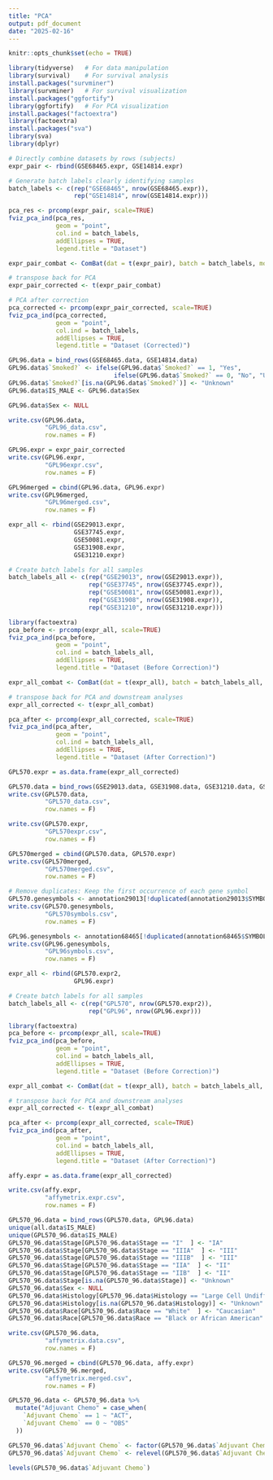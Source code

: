 ```yaml
---
title: "PCA"
output: pdf_document
date: "2025-02-16"
---
```


```r
knitr::opts_chunk$set(echo = TRUE)
```

```r
library(tidyverse)   # For data manipulation
library(survival)    # For survival analysis
install.packages("survminer")
library(survminer)   # For survival visualization
install.packages("ggfortify")
library(ggfortify)   # For PCA visualization
install.packages("factoextra")
library(factoextra)
install.packages("sva")
library(sva)
library(dplyr)
```

```r
# Directly combine datasets by rows (subjects)
expr_pair <- rbind(GSE68465.expr, GSE14814.expr)

# Generate batch labels clearly identifying samples
batch_labels <- c(rep("GSE68465", nrow(GSE68465.expr)),
                  rep("GSE14814", nrow(GSE14814.expr)))

pca_res <- prcomp(expr_pair, scale=TRUE)
fviz_pca_ind(pca_res,
             geom = "point",
             col.ind = batch_labels,
             addEllipses = TRUE,
             legend.title = "Dataset")

```

```r

expr_pair_combat <- ComBat(dat = t(expr_pair), batch = batch_labels, mod = NULL)

# transpose back for PCA
expr_pair_corrected <- t(expr_pair_combat)

# PCA after correction
pca_corrected <- prcomp(expr_pair_corrected, scale=TRUE)
fviz_pca_ind(pca_corrected,
             geom = "point",
             col.ind = batch_labels,
             addEllipses = TRUE,
             legend.title = "Dataset (Corrected)")

GPL96.data = bind_rows(GSE68465.data, GSE14814.data)
GPL96.data$`Smoked?` <- ifelse(GPL96.data$`Smoked?` == 1, "Yes",
                             ifelse(GPL96.data$`Smoked?` == 0, "No", "Unknown"))
GPL96.data$`Smoked?`[is.na(GPL96.data$`Smoked?`)] <- "Unknown"
GPL96.data$IS_MALE <- GPL96.data$Sex

GPL96.data$Sex <- NULL

write.csv(GPL96.data, 
          "GPL96_data.csv",
          row.names = F)

GPL96.expr = expr_pair_corrected
write.csv(GPL96.expr, 
          "GPL96expr.csv",
          row.names = F)

GPL96merged = cbind(GPL96.data, GPL96.expr)
write.csv(GPL96merged, 
          "GPL96merged.csv",
          row.names = F)
```



```r
expr_all <- rbind(GSE29013.expr, 
                  GSE37745.expr, 
                  GSE50081.expr,
                  GSE31908.expr,
                  GSE31210.expr)

# Create batch labels for all samples
batch_labels_all <- c(rep("GSE29013", nrow(GSE29013.expr)),
                      rep("GSE37745", nrow(GSE37745.expr)),
                      rep("GSE50081", nrow(GSE50081.expr)),
                      rep("GSE31908", nrow(GSE31908.expr)),
                      rep("GSE31210", nrow(GSE31210.expr)))

library(factoextra)
pca_before <- prcomp(expr_all, scale=TRUE)
fviz_pca_ind(pca_before,
             geom = "point",
             col.ind = batch_labels_all,
             addEllipses = TRUE,
             legend.title = "Dataset (Before Correction)")

```


```r
expr_all_combat <- ComBat(dat = t(expr_all), batch = batch_labels_all, mod = NULL)

# transpose back for PCA and downstream analyses
expr_all_corrected <- t(expr_all_combat)

pca_after <- prcomp(expr_all_corrected, scale=TRUE)
fviz_pca_ind(pca_after,
             geom = "point",
             col.ind = batch_labels_all,
             addEllipses = TRUE,
             legend.title = "Dataset (After Correction)")

GPL570.expr = as.data.frame(expr_all_corrected)

GPL570.data = bind_rows(GSE29013.data, GSE31908.data, GSE31210.data, GSE37745.data, GSE50081.data)
write.csv(GPL570.data, 
          "GPL570_data.csv",
          row.names = F)

write.csv(GPL570.expr, 
          "GPL570expr.csv",
          row.names = F)

GPL570merged = cbind(GPL570.data, GPL570.expr)
write.csv(GPL570merged, 
          "GPL570merged.csv",
          row.names = F)
```

```r
# Remove duplicates: Keep the first occurrence of each gene symbol
GPL570.genesymbols <- annotation29013[!duplicated(annotation29013$SYMBOL), ]
write.csv(GPL570.genesymbols, 
          "GPL570symbols.csv",
          row.names = F)

GPL96.genesymbols <- annotation68465[!duplicated(annotation68465$SYMBOL), ]
write.csv(GPL96.genesymbols, 
          "GPL96symbols.csv",
          row.names = F)
```

```r
expr_all <- rbind(GPL570.expr2,
                  GPL96.expr)

# Create batch labels for all samples
batch_labels_all <- c(rep("GPL570", nrow(GPL570.expr2)),
                      rep("GPL96", nrow(GPL96.expr)))

library(factoextra)
pca_before <- prcomp(expr_all, scale=TRUE)
fviz_pca_ind(pca_before,
             geom = "point",
             col.ind = batch_labels_all,
             addEllipses = TRUE,
             legend.title = "Dataset (Before Correction)")
```

```r
expr_all_combat <- ComBat(dat = t(expr_all), batch = batch_labels_all, mod = NULL)

# transpose back for PCA and downstream analyses
expr_all_corrected <- t(expr_all_combat)

pca_after <- prcomp(expr_all_corrected, scale=TRUE)
fviz_pca_ind(pca_after,
             geom = "point",
             col.ind = batch_labels_all,
             addEllipses = TRUE,
             legend.title = "Dataset (After Correction)")

affy.expr = as.data.frame(expr_all_corrected)

write.csv(affy.expr, 
          "affymetrix.expr.csv",
          row.names = F)
```

```r
GPL570_96.data = bind_rows(GPL570.data, GPL96.data)
unique(all.data$IS_MALE)
unique(GPL570_96.data$IS_MALE)
GPL570_96.data$Stage[GPL570_96.data$Stage == "I"  ] <- "IA"
GPL570_96.data$Stage[GPL570_96.data$Stage == "IIIA"  ] <- "III"
GPL570_96.data$Stage[GPL570_96.data$Stage == "IIIB"  ] <- "III"
GPL570_96.data$Stage[GPL570_96.data$Stage == "IIA"  ] <- "II"
GPL570_96.data$Stage[GPL570_96.data$Stage == "IIB"  ] <- "II"
GPL570_96.data$Stage[is.na(GPL570_96.data$Stage)] <- "Unknown"
GPL570_96.data$Sex <- NULL
GPL570_96.data$Histology[GPL570_96.data$Histology == "Large Cell Undifferentiated Carcinoma"] <- "Large Cell Carcinoma"
GPL570_96.data$Histology[is.na(GPL570_96.data$Histology)] <- "Unknown"
GPL570_96.data$Race[GPL570_96.data$Race == "White"  ] <- "Caucasian"
GPL570_96.data$Race[GPL570_96.data$Race == "Black or African American"  ] <- "African American"

write.csv(GPL570_96.data,
          "affymetrix.data.csv",
          row.names = F)

GPL570_96.merged = cbind(GPL570_96.data, affy.expr)
write.csv(GPL570_96.merged,
          "affymetrix.merged.csv",
          row.names = F)
```

```r
GPL570_96.data <- GPL570_96.data %>%
  mutate("Adjuvant Chemo" = case_when(
    `Adjuvant Chemo` == 1 ~ "ACT",
    `Adjuvant Chemo` == 0 ~ "OBS"
  ))

GPL570_96.data$`Adjuvant Chemo` <- factor(GPL570_96.data$`Adjuvant Chemo`)
GPL570_96.data$`Adjuvant Chemo` <- relevel(GPL570_96.data$`Adjuvant Chemo`, ref = "OBS")

levels(GPL570_96.data$`Adjuvant Chemo`)
```

